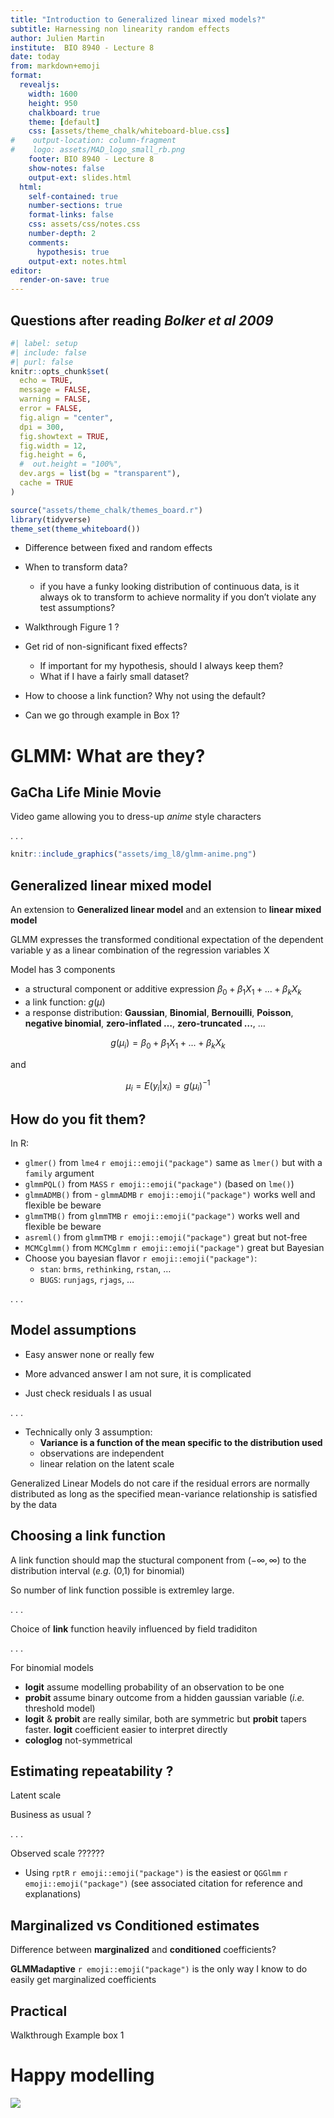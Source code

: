 ```yaml
---
title: "Introduction to Generalized linear mixed models?"
subtitle: Harnessing non linearity random effects
author: Julien Martin
institute:  BIO 8940 - Lecture 8
date: today
from: markdown+emoji
format:
  revealjs: 
    width: 1600
    height: 950
    chalkboard: true
    theme: [default]
    css: [assets/theme_chalk/whiteboard-blue.css]
#    output-location: column-fragment
#    logo: assets/MAD_logo_small_rb.png
    footer: BIO 8940 - Lecture 8
    show-notes: false
    output-ext: slides.html
  html:
    self-contained: true
    number-sections: true
    format-links: false
    css: assets/css/notes.css
    number-depth: 2
    comments:
      hypothesis: true
    output-ext: notes.html
editor:
  render-on-save: true
---
```


## Questions after reading *Bolker et al 2009*

```r
#| label: setup
#| include: false
#| purl: false
knitr::opts_chunk$set(
  echo = TRUE,
  message = FALSE,
  warning = FALSE,
  error = FALSE,
  fig.align = "center",
  dpi = 300,
  fig.showtext = TRUE,
  fig.width = 12,
  fig.height = 6,
  #  out.height = "100%",
  dev.args = list(bg = "transparent"),
  cache = TRUE
)

source("assets/theme_chalk/themes_board.r")
library(tidyverse)
theme_set(theme_whiteboard())
```

::: {.incremental}
- Difference between fixed and random effects

- When to transform data?
    - if you have a funky looking distribution of continuous data, is it always ok to transform to achieve normality if you don’t violate any test assumptions?

- Walkthrough Figure 1 ?

- Get rid of non-significant fixed effects?
    - If important for my hypothesis, should I always keep them?
    - What if I have a fairly small dataset?

- How to choose a link function? Why not using the default?

- Can we go through example in Box 1?
:::

# GLMM: What are they?

## GaCha Life Minie Movie

Video game allowing you to dress-up *anime* style characters

::: {.content-visible when-format="revealjs"}
. . .
:::


```r
knitr::include_graphics("assets/img_l8/glmm-anime.png")
```

## Generalized linear mixed model

An extension to **Generalized linear model** and an extension to **linear mixed model**

GLMM expresses the transformed conditional expectation of the dependent variable y as a linear combination of the regression variables X

Model has 3 components

- a structural component or additive expression $\beta_0 + \beta_1 X_1 + ... + \beta_k X_k$
- a link function: $g(\mu)$
- a response distribution: **Gaussian**, **Binomial**, **Bernouilli**, **Poisson**, **negative binomial**, **zero-inflated ...**, **zero-truncated ...**, ...

<!-- $$
g(\mu_i) = \sum_{j=0}^p \beta_j X_{ij}
$$ -->

$$
g(\mu_i) = \beta_0 + \beta_1 X_1 + ... + \beta_k X_k
$$

and

$$
\mu_i = E(y_i | x_i) = g(\mu_i)^{-1}
$$


## How do you fit them?

In R:

- `glmer()` from `lme4` `r emoji::emoji("package")` same as `lmer()` but with a `family` argument
- `glmmPQL()` from `MASS` `r emoji::emoji("package")` (based on `lme()`)
- `glmmADMB()` from - `glmmADMB` `r emoji::emoji("package")` works well and flexible be beware
- `glmmTMB()` from `glmmTMB` `r emoji::emoji("package")` works well and flexible be beware
- `asreml()` from `glmmTMB` `r emoji::emoji("package")` great but not-free
- `MCMCglmm()` from `MCMCglmm` `r emoji::emoji("package")` great but Bayesian
- Choose you bayesian flavor `r emoji::emoji("package")`:
    - `stan`: `brms`, `rethinking`, `rstan`, ...
    - `BUGS`: `runjags`, `rjags`, ...

::: {.content-visible when-format="revealjs"}
. . .
:::


## Model assumptions

- Easy answer none or really few

- More advanced answer I am not sure, it is complicated

- Just check residuals I as usual

::: {.content-visible when-format="revealjs"}
. . .
:::


- Technically only 3 assumption:
    - **Variance is a function of the mean specific to the distribution used**
    - observations are independent
    - linear relation on the latent scale

::: {.callout-warning .large}
Generalized Linear Models do not care if the residual errors are normally distributed as long as the specified mean-variance relationship is satisfied by the data
:::


## Choosing a link function

A link function should map the stuctural component from $(-\infty,\infty)$ to the distribution interval (*e.g.* (0,1) for binomial)

So number of link function possible is extremley large.

::: {.content-visible when-format="revealjs"}
. . .
:::


[Choice of **link** function heavily influenced by field tradiditon]{.emph}

::: {.content-visible when-format="revealjs"}
. . .
:::

For binomial models

- **logit** assume modelling probability of an observation to be one
- **probit** assume binary outcome from a hidden gaussian variable (*i.e.* threshold model)
- **logit** & **probit** are really similar, both are symmetric but **probit** tapers faster. **logit** coefficient easier to interpret directly
- **cologlog** not-symmetrical



## Estimating repeatability ?

[Latent scale]{.emph}

Business as usual ?

::: {.content-visible when-format="revealjs"}
. . .
:::

[Observed scale ??????]{.emph}

- Using `rptR` `r emoji::emoji("package")` is the easiest or `QGGlmm` `r emoji::emoji("package")` (see associated citation for reference and explanations)


## Marginalized vs Conditioned estimates


Difference between **marginalized** and **conditioned** coefficients?

**GLMMadaptive** `r emoji::emoji("package")` is the only way I know to do easily get marginalized coefficients


## Practical

[Walkthrough Example box 1]{style="text-align: center;"}

# Happy modelling {.unnumbered}

![](assets/img_l5/unicorn.png){fig-align="center"}


